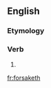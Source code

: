 ==English==

===Etymology===
{{suffix|forsake|eth}}

===Verb===
{{en-verb form}}

# {{en-archaic third-person singular of|forsake}}

[[fr:forsaketh]]